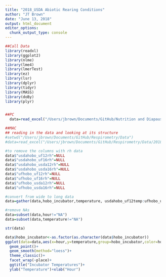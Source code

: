```yaml
---
title: "2018_USDA Abiotic Rearing Conditions"
author: "JT Brown"
date: "June 13, 2018"
output: html_document
editor_options: 
  chunk_output_type: console
---
```


```r
##Call Data
library(readxl)
library(ggplot2)
library(nlme)
library(lme4)
library(lmerTest)
library(ez)
library(lsr)
library(dplyr)
library(tidyr)
library(MASS)
library(doBy)
library(plyr)


##PC
  data=read_excel("/Users/jbrown/Documents/GitHub/Nutrition and Diapause/Rearing/Data/20180613_Larval LH Incubator Temp Comparison.xlsx",sheet = "Sheet1")

##MAC
## reading in the data and looking at its structure
#setwd("/Users/jbrown/Documents/GitHub/Respirometry/Data")
#data=read_excel("/Users/jbrown/Documents/GitHub/Respirometry/Data/20180613_Larval LH Incubator Temp Comparison.xlsx",sheet = "Sheet1")

#to remove the columns with rh data
data$"usdahobo_uf12rh"=NULL
data$"usdahobo_uf16rh"=NULL
data$"usdahobo_usda12rh"=NULL
data$"usdahobo_usda16rh"=NULL
data$"ufhobo_uf12rh"=NULL
data$"ufhobo_uf16rh"=NULL
data$"ufhobo_usda12rh"=NULL
data$"ufhobo_usda16rh"=NULL 

#convert from wide to long data
data=gather(data,hobo_incubator,temperature, usdahobo_uf12temp:ufhobo_usda16temp)

#remove NAs
data=subset(data,hour!="NA")
data=subset(data,temperature!="NA")

str(data)
```


```r
data$hobo_incubator<-as.factor(as.character(data$hobo_incubator))
ggplot(data=data,aes(x=hour,y=temperature,group=hobo_incubator,color=hobo_incubator))+
  geom_point()+
  geom_smooth(method="loess")+
  theme_classic()+
  facet_wrap(~place)+
  ggtitle("Incubator Temperatures")+
  ylab("Temperature")+xlab("Hour")
```


